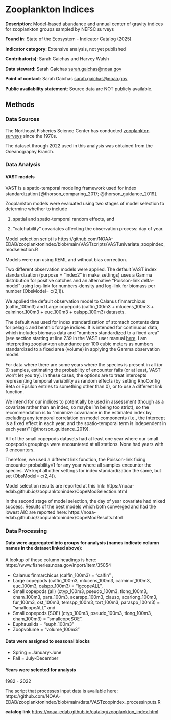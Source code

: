 # Zooplankton Indices {#zooplankton_index}

**Description**: Model-based abundance and annual center of gravity indices for zooplankton groups sampled by NEFSC surveys

**Found in**: State of the Ecosystem - Indicator Catalog (2025) 

**Indicator category**: Extensive analysis, not yet published

**Contributor(s)**: Sarah Gaichas and Harvey Walsh
  
**Data steward**: Sarah Gaichas <sarah.gaichas@noaa.gov>
  
**Point of contact**: Sarah Gaichas <sarah.gaichas@noaa.gov>
  
**Public availability statement**: Source data are NOT publicly available.

## Methods

### Data Sources

The Northeast Fisheries Science Center has conducted [zooplankton surveys](https://www.fisheries.noaa.gov/inport/item/9286) since the 1970s.

The dataset through 2022 used in this analysis was obtained from the Oceanography Branch. 

### Data Analysis

#### VAST models
VAST is a spatio-temporal modeling framework used for index standardization [@thorson_comparing_2017; @thorson_guidance_2019].

Zooplankton models were evaluated using two stages of model selection to determine whether to include

1. spatial and spatio-temporal random effects, and

2. "catchability" covariates affecting the observation process: day of year.

Model selection script is
https://github.com/NOAA-EDAB/zooplanktonindex/blob/main/VASTscripts/VASTunivariate_zoopindex_modselection.R

Models were run using REML and without bias correction.

Two different observation models were applied. The default VAST index standardization (purpose = "index2" in make_settings) uses a Gamma distribution for positive catches and an alternative "Poisson-link delta-model" using log-link for numbers-density and log-link for biomass per number (ObsModel= c(2,1)).

We applied the default observation model to Calanus finmarchicus (calfin_100m3) and Large copepods (calfin_100m3 + mlucens_100m3 + calminor_100m3 + euc_100m3 + calspp_100m3) datasets.

The default was used for index standardization of stomach contents data for pelagic and benthic forage indices. It is intended for continuous data, which includes biomass data and "numbers standardized to a fixed area" (see section starting at line 239 in the VAST user manual [here](https://github.com/James-Thorson-NOAA/VAST/blob/main/manual/VAST_model_structure.pdf). I am interpreting zooplankton abundance per 100 cubic meters as numbers standardized to a fixed area (volume) in applying the Gamma observation model.

For data where there are some years where the species is present in all (or 0) samples, estimating the probability of encounter fails (or at least, VAST won't let you try). In these cases, the options are to treat intercepts representing temporal variability as random effects (by setting RhoConfig Beta or Epsilon entries to something other than 0), or to use a different link function.

We intend for our indices to potentially be used in assessment (though as a covariate rather than an index, so maybe I'm being too strict), so the recommendation is to "minimize covariance in the estimated index by excluding any temporal correlation on model components (i.e., the intercept is a fixed effect in each year, and the spatio-temporal term is independent in each year)" [@thorson_guidance_2019].

All of the small copepods datasets had at least one year where our small copepods groupings were encountered at all stations. None had years with 0 encounters.

Therefore, we used a different link function, the Poisson-link fixing encounter probability=1 for any year where all samples encounter the species. We kept all other settings for index standardization the same, but set (ObsModel= c(2,4)).

Model selection results are reported at this link: https://noaa-edab.github.io/zooplanktonindex/CopeModSelection.html

In the second stage of model selection, the day of year covariate had mixed success. Results of the best models which both converged and had the lowest AIC are reported here: https://noaa-edab.github.io/zooplanktonindex/CopeModResults.html

### Data Processing 

#### Data were aggregated into groups for analysis (names indicate column names in the dataset linked above):
A lookup of these column headings is here: https://www.fisheries.noaa.gov/inport/item/35054

- Calanus finmarchicus (calfin_100m3) = “calfin” ,
- Large copepods (calfin_100m3, mlucens_100m3, calminor_100m3, euc_100m3, calspp_100m3) = “lgcopeALL”,
- Small copepods (all) (ctyp_100m3, pseudo_100m3, tlong_100m3, cham_100m3, para_100m3, acarspp_100m3, clauso, acarlong_100m3, fur_100m3, ost_100m3, temspp_100m3, tort_100m3, paraspp_100m3) = “smallcopeALL” and
- Small copepods (SOE) (ctyp_100m3, pseudo_100m3, tlong_100m3, cham_100m3) = “smallcopeSOE”.
- Euphausiids = "euph_100m3"
- Zoopvolume = "volume_100m3"

#### Data were assigned to seasonal blocks
- Spring = January-June
- Fall = July-December

#### Years were selected for analysis
1982 - 2022

The script that processes input data is available here: https://github.com/NOAA-EDAB/zooplanktonindex/blob/main/data/VASTzoopindex_processinputs.R

**catalog link**
<https://noaa-edab.github.io/catalog/zooplankton_index.html>